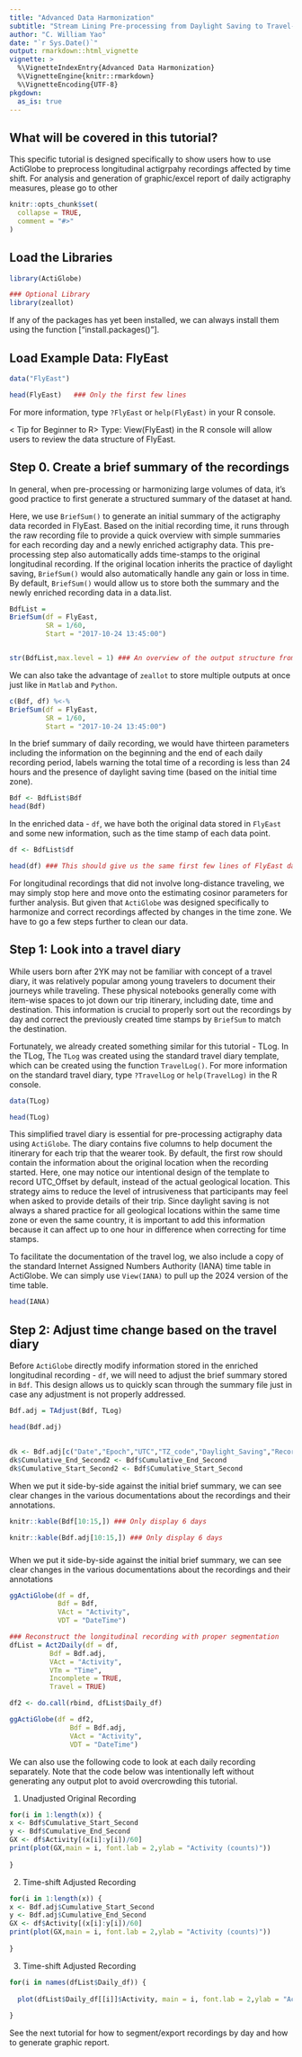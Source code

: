 ```yaml
---
title: "Advanced Data Harmonization"
subtitle: "Stream Lining Pre-processing from Daylight Saving to Travel-induced Time Shift"
author: "C. William Yao"
date: "`r Sys.Date()`"
output: rmarkdown::html_vignette
vignette: >
  %\VignetteIndexEntry{Advanced Data Harmonization}
  %\VignetteEngine{knitr::rmarkdown}
  %\VignetteEncoding{UTF-8}
pkgdown:
  as_is: true
---
```


## What will be covered in this tutorial?
This specific tutorial is designed specifically to show users how to use ActiGlobe to preprocess longitudinal actigrpahy recordings affected by time shift. For analysis and generation of graphic/excel report of daily actigraphy measures, please go to other 



```r
knitr::opts_chunk$set(
  collapse = TRUE,
  comment = "#>"
)
```

## Load the Libraries
```r
library(ActiGlobe)

### Optional Library
library(zeallot)
```
If any of the packages has yet been installed, we can always install them using the function ["install.packages()"]. 


## Load Example Data: FlyEast
```r
data("FlyEast")

head(FlyEast)   ### Only the first few lines
```

For more information, type `?FlyEast` or `help(FlyEast)` in your R console.

< Tip for Beginner to R> 
Type: View(FlyEast) in the R console will allow users to review the data structure of FlyEast.



## Step 0. Create a brief summary of the recordings
In general, when pre-processing or harmonizing large volumes of data, it's good practice to first generate a structured summary of the dataset at hand.

Here, we use `BriefSum()` to generate an initial summary of the actigraphy data recorded in FlyEast. Based on the initial recording time, it runs through the raw recording file to provide a quick overview with simple summaries for each recording day and a newly enriched actigraphy data. This pre-processing step also automatically adds time-stamps to the original longitudinal recording. If the original location inherits the practice of daylight saving, `BriefSum()` would also automatically handle any gain or loss in time. By default, `BriefSum()` would allow us to store both the summary and the newly enriched recording data in a data.list.

```r
BdfList = 
BriefSum(df = FlyEast,
         SR = 1/60,
         Start = "2017-10-24 13:45:00")


str(BdfList,max.level = 1) ### An overview of the output structure from BriefSum()
```

We can also take the advantage of `zeallot` to store multiple outputs at once just like in `Matlab` and `Python`.

```r
c(Bdf, df) %<-%
BriefSum(df = FlyEast,
         SR = 1/60,
         Start = "2017-10-24 13:45:00")
```

In the brief summary of daily recording, we would have thirteen parameters including the information on the beginning and the end of each daily recording period, labels warning the total time of a recording is less than 24 hours and the presence of daylight saving time (based on the initial time zone).

```r
Bdf <- BdfList$Bdf
head(Bdf)
```

In the enriched data - `df`, we have both the original data stored in `FlyEast` and some new information, such as the time stamp of each data point.

```r
df <- BdfList$df

head(df) ### This should give us the same first few lines of FlyEast dataset with a few new columns created by [BrifSum()].
```

For longitudinal recordings that did not involve long-distance traveling, we may simply stop here and move onto the estimating cosinor parameters for further analysis. But given that `ActiGlobe` was designed specifically to harmonize and correct recordings affected by changes in the time zone. We have to go a few steps further to clean our data.

## Step 1: Look into a travel diary

While users born after 2YK may not be familiar with concept of a travel diary, it was relatively popular among young travelers to document their journeys while traveling. These physical notebooks generally come with item-wise spaces to jot down our trip itinerary, including date, time and destination. This information is crucial to properly sort out the recordings by day and correct the previously created time stamps by `BriefSum` to match the destination.

Fortunately, we already created something similar for this tutorial - TLog. In the TLog, The `TLog` was created using the standard travel diary template, which can be created using the function `TravelLog()`. For more information on the standard travel diary, type `?TravelLog` or `help(TravelLog)` in the R console.

```r
data(TLog)

head(TLog)
```

This simplified travel diary is essential for pre-processing actigraphy data using `ActiGlobe`. The diary contains five columns to help document the itinerary for each trip that the wearer took. By default, the first row should contain the information about the original location when the recording started. Here, one may notice our intentional design of the template to record UTC_Offset by default, instead of the actual geological location. This strategy aims to reduce the level of intrusiveness that participants may feel when asked to provide details of their trip. Since daylight saving is not always a shared practice for all geological locations within the same time zone or even the same country, it is important to add this information because it can affect up to one hour in difference when correcting for time stamps.

To facilitate the documentation of the travel log, we also include a copy of the standard Internet Assigned Numbers Authority (IANA) time table in ActiGlobe. We can simply use `View(IANA)` to pull up the 2024 version of the time table.

```r
head(IANA)
```

## Step 2: Adjust time change based on the travel diary

Before `ActiGlobe` directly modify information stored in the enriched longitudinal recording - `df`, we will need to adjust the brief summary stored in `Bdf`. This design allows us to quickly scan through the summary file just in case any adjustment is not properly addressed.

```r
Bdf.adj = TAdjust(Bdf, TLog)

head(Bdf.adj)
```

##  {.scrollable}

```r
dk <- Bdf.adj[c("Date","Epoch","UTC","TZ_code","Daylight_Saving","Recording_Start","Recording_End","GL_Offset","nDataPoints","Cumulative_Start_Second","Cumulative_End_Second")]
dk$Cumulative_End_Second2 <- Bdf$Cumulative_End_Second
dk$Cumulative_Start_Second2 <- Bdf$Cumulative_Start_Second

```


When we put it side-by-side against the initial brief summary, we can see clear changes in the various documentations about the recordings and their annotations.

```r
knitr::kable(Bdf[10:15,]) ### Only display 6 days 

knitr::kable(Bdf.adj[10:15,]) ### Only display 6 days 
```



###  {.scrollable}

When we put it side-by-side against the initial brief summary, we can see clear changes in the various documentations about the recordings and their annotations

```r
ggActiGlobe(df = df, 
            Bdf = Bdf,
            VAct = "Activity",
            VDT = "DateTime")
```


```r
### Reconstruct the longitudinal recording with proper segmentation
dfList = Act2Daily(df = df,
          Bdf = Bdf.adj,
          VAct = "Activity",
          VTm = "Time",
          Incomplete = TRUE,
          Travel = TRUE)

df2 <- do.call(rbind, dfList$Daily_df)

ggActiGlobe(df = df2, 
               Bdf = Bdf.adj,
               VAct = "Activity",
               VDT = "DateTime")
```


We can also use the following code to look at each daily recording separately. Note that the code below was intentionally left without generating any output plot to avoid overcrowding this tutorial.

1. Unadjusted Original Recording
```r

for(i in 1:length(x)) {
x <- Bdf$Cumulative_Start_Second  
y <- Bdf$Cumulative_End_Second  
GX <- df$Activity[(x[i]:y[i])/60]
print(plot(GX,main = i, font.lab = 2,ylab = "Activity (counts)"))
  
}

```

2. Time-shift Adjusted Recording
```r

for(i in 1:length(x)) {
x <- Bdf.adj$Cumulative_Start_Second  
y <- Bdf.adj$Cumulative_End_Second  
GX <- df$Activity[(x[i]:y[i])/60]
print(plot(GX,main = i, font.lab = 2,ylab = "Activity (counts)"))
  
}
```

3. Time-shift Adjusted Recording
```r
for(i in names(dfList$Daily_df)) {
  
  plot(dfList$Daily_df[[i]]$Activity, main = i, font.lab = 2,ylab = "Activity (counts)")
  
}
```

See the next tutorial for how to segment/export recordings by day and how to generate graphic report.
